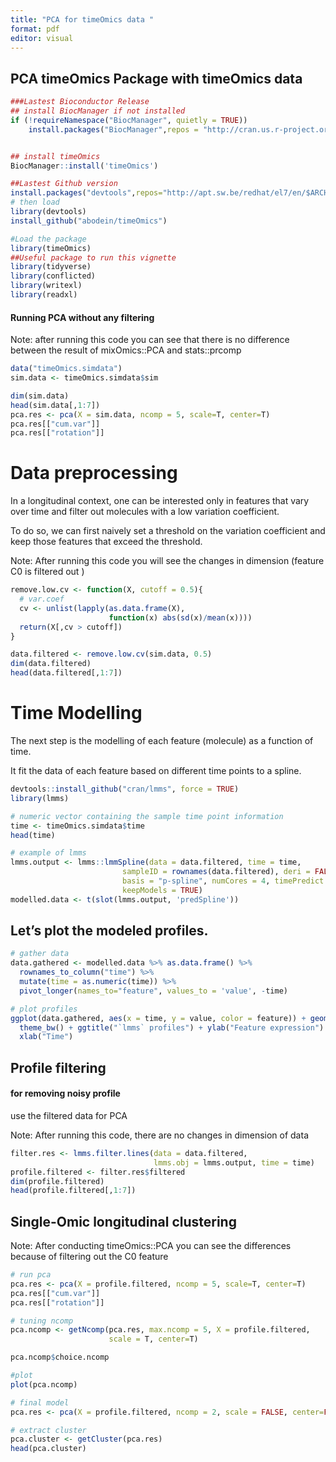 ```yaml
---
title: "PCA for timeOmics data "
format: pdf
editor: visual
---
```


## **PCA timeOmics Package with timeOmics data**

```r



###Lastest Bioconductor Release
## install BiocManager if not installed
if (!requireNamespace("BiocManager", quietly = TRUE))
    install.packages("BiocManager",repos = "http://cran.us.r-project.org")


## install timeOmics
BiocManager::install('timeOmics')

##Lastest Github version
install.packages("devtools",repos="http://apt.sw.be/redhat/el7/en/$ARCH/extras")
# then load
library(devtools)
install_github("abodein/timeOmics")

#Load the package
library(timeOmics)
##Useful package to run this vignette
library(tidyverse)
library(conflicted)
library(writexl)
library(readxl)

```

#### Running PCA without any filtering

Note: after running this code you can see that there is no difference between the result of mixOmics::PCA and stats::prcomp

```r
data("timeOmics.simdata")
sim.data <- timeOmics.simdata$sim

dim(sim.data) 
head(sim.data[,1:7])
pca.res <- pca(X = sim.data, ncomp = 5, scale=T, center=T)
pca.res[["cum.var"]]
pca.res[["rotation"]]

```

# **Data preprocessing**

In a longitudinal context, one can be interested only in features that vary over time and filter out molecules with a low variation coefficient.

To do so, we can first naively set a threshold on the variation coefficient and keep those features that exceed the threshold.

Note: After running this code you will see the changes in dimension (feature C0 is filtered out )

```r

remove.low.cv <- function(X, cutoff = 0.5){
  # var.coef
  cv <- unlist(lapply(as.data.frame(X), 
                      function(x) abs(sd(x)/mean(x))))
  return(X[,cv > cutoff])
}

data.filtered <- remove.low.cv(sim.data, 0.5)
dim(data.filtered) 
head(data.filtered[,1:7])


```

# **Time Modelling**

The next step is the modelling of each feature (molecule) as a function of time.

It fit the data of each feature based on different time points to a spline.

```r
devtools::install_github("cran/lmms", force = TRUE)
library(lmms)

# numeric vector containing the sample time point information
time <- timeOmics.simdata$time
head(time)

# example of lmms
lmms.output <- lmms::lmmSpline(data = data.filtered, time = time,
                         sampleID = rownames(data.filtered), deri = FALSE,
                         basis = "p-spline", numCores = 4, timePredict = 1:9,
                         keepModels = TRUE)
modelled.data <- t(slot(lmms.output, 'predSpline'))

```

## Let's plot the modeled profiles.

```r
# gather data
data.gathered <- modelled.data %>% as.data.frame() %>% 
  rownames_to_column("time") %>%
  mutate(time = as.numeric(time)) %>%
  pivot_longer(names_to="feature", values_to = 'value', -time)

# plot profiles
ggplot(data.gathered, aes(x = time, y = value, color = feature)) + geom_line() +
  theme_bw() + ggtitle("`lmms` profiles") + ylab("Feature expression") +
  xlab("Time")
```

## **Profile filtering**

#### for removing noisy profile

use the filtered data for PCA

Note: After running this code, there are no changes in dimension of data

```r
filter.res <- lmms.filter.lines(data = data.filtered, 
                                lmms.obj = lmms.output, time = time)
profile.filtered <- filter.res$filtered
dim(profile.filtered) 
head(profile.filtered[,1:7])

```

## **Single-Omic longitudinal clustering**

Note: After conducting timeOmics::PCA you can see the differences because of filtering out the C0 feature

```r
# run pca
pca.res <- pca(X = profile.filtered, ncomp = 5, scale=T, center=T)
pca.res[["cum.var"]]
pca.res[["rotation"]]

# tuning ncomp
pca.ncomp <- getNcomp(pca.res, max.ncomp = 5, X = profile.filtered, 
                      scale = T, center=T)

pca.ncomp$choice.ncomp

#plot
plot(pca.ncomp)


```

```r
# final model
pca.res <- pca(X = profile.filtered, ncomp = 2, scale = FALSE, center=FALSE)

# extract cluster
pca.cluster <- getCluster(pca.res)
head(pca.cluster)

```

#### 
